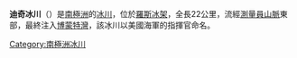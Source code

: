 {{unreferenced|time=2013-10-27T04:45:03+00:00}}
{{Coord|81|35|S|161|0|E|source:GNIS|display=title}}

'''迪奇冰川'''（{{lang-en|Dickey Glacier}}）是[[南極洲|南極洲]]的[[冰川|冰川]]，位於[[羅斯冰架|羅斯冰架]]，全長22公里，流經[[測量員山脈|測量員山脈]]東部，最終注入[[博蒙特灣|博蒙特灣]]，該冰川以美國海軍的指揮官命名。

{{DEFAULTSORT:Dickey Glacier}}
[[Category:南極洲冰川|Category:南極洲冰川]]


{{ShackletonCoast-geo-stub}}